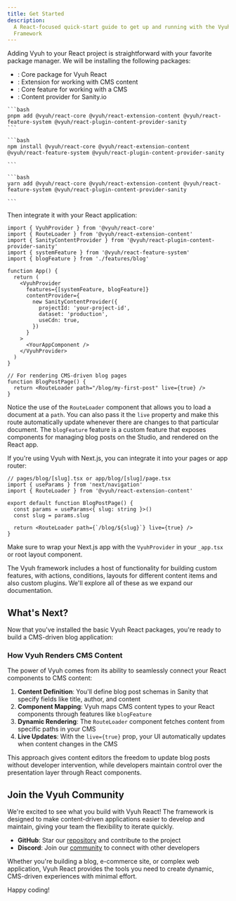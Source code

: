 ```yaml
---
title: Get Started
description:
  A React-focused quick-start guide to get up and running with the Vyuh
  Framework
---
```



Adding Vyuh to your React project is straightforward with your favorite package
manager. We will be installing the following packages:

- <NpmBadge name="@vyuh/react-core" inline />: Core package for Vyuh React
- <NpmBadge name="@vyuh/react-extension-content" inline />: Extension for
  working with CMS content
- <NpmBadge name="@vyuh/react-feature-system" inline />: Core feature for
  working with a CMS
- <NpmBadge name="@vyuh/react-plugin-content-provider-sanity" inline />: Content
  provider for Sanity.io

<Tabs>
  <TabItem label="pnpm">

    ```bash
    pnpm add @vyuh/react-core @vyuh/react-extension-content @vyuh/react-feature-system @vyuh/react-plugin-content-provider-sanity
    ```

  </TabItem>
  <TabItem label="npm">

    ```bash
    npm install @vyuh/react-core @vyuh/react-extension-content @vyuh/react-feature-system @vyuh/react-plugin-content-provider-sanity

    ```

  </TabItem>
  <TabItem label="yarn">

    ```bash
    yarn add @vyuh/react-core @vyuh/react-extension-content @vyuh/react-feature-system @vyuh/react-plugin-content-provider-sanity

    ```

  </TabItem>
</Tabs>

Then integrate it with your React application:

```tsx
import { VyuhProvider } from '@vyuh/react-core'
import { RouteLoader } from '@vyuh/react-extension-content'
import { SanityContentProvider } from '@vyuh/react-plugin-content-provider-sanity'
import { systemFeature } from '@vyuh/react-feature-system'
import { blogFeature } from './features/blog'

function App() {
  return (
    <VyuhProvider
      features={[systemFeature, blogFeature]}
      contentProvider={
        new SanityContentProvider({
          projectId: 'your-project-id',
          dataset: 'production',
          useCdn: true,
        })
      }
    >
      <YourAppComponent />
    </VyuhProvider>
  )
}

// For rendering CMS-driven blog pages
function BlogPostPage() {
  return <RouteLoader path="/blog/my-first-post" live={true} />
}
```

Notice the use of the `RouteLoader` component that allows you to load a document
at a `path`. You can also pass it the `live` property and make this route
automatically update whenever there are changes to that particular document. The
`blogFeature` feature is a custom feature that exposes components for managing
blog posts on the Studio, and rendered on the React app.

<Aside title="For Next.js users" type="note">

If you're using Vyuh with Next.js, you can integrate it into your pages or app
router:

```tsx
// pages/blog/[slug].tsx or app/blog/[slug]/page.tsx
import { useParams } from 'next/navigation'
import { RouteLoader } from '@vyuh/react-extension-content'

export default function BlogPostPage() {
  const params = useParams<{ slug: string }>()
  const slug = params.slug

  return <RouteLoader path={`/blog/${slug}`} live={true} />
}
```

Make sure to wrap your Next.js app with the `VyuhProvider` in your `_app.tsx` or
root layout component.

</Aside>

The Vyuh framework includes a host of functionality for building custom
features, with actions, conditions, layouts for different content items and also
custom plugins. We'll explore all of these as we expand our documentation.

## What's Next?

Now that you've installed the basic Vyuh React packages, you're ready to build a
CMS-driven blog application:

<LinkCard
  title="Set Up Sanity CMS"
  description="Learn how to configure Sanity.io as your headless CMS and create blog post schemas for your Vyuh React application."
  href="/react/intro/setup-sanity"
/>

<LinkCard
  title="Rendering Content with Vyuh React"
  description="Discover how to fetch and display blog posts in your React components with live updates."
  href="/react/intro/rendering-content"
/>

### How Vyuh Renders CMS Content

The power of Vyuh comes from its ability to seamlessly connect your React
components to CMS content:

1. **Content Definition**: You'll define blog post schemas in Sanity that
   specify fields like title, author, and content
2. **Component Mapping**: Vyuh maps CMS content types to your React components
   through features like `blogFeature`
3. **Dynamic Rendering**: The `RouteLoader` component fetches content from
   specific paths in your CMS
4. **Live Updates**: With the `live={true}` prop, your UI automatically updates
   when content changes in the CMS

This approach gives content editors the freedom to update blog posts without
developer intervention, while developers maintain control over the presentation
layer through React components.

## Join the Vyuh Community

We're excited to see what you build with Vyuh React! The framework is designed
to make content-driven applications easier to develop and maintain, giving your
team the flexibility to iterate quickly.

- **GitHub**: Star our [repository](https://github.com/vyuh-tech/vyuh) and
  contribute to the project
- **Discord**: Join our [community](https://discord.gg/b49sbjqszG) to connect
  with other developers

Whether you're building a blog, e-commerce site, or complex web application,
Vyuh React provides the tools you need to create dynamic, CMS-driven experiences
with minimal effort.

Happy coding!
